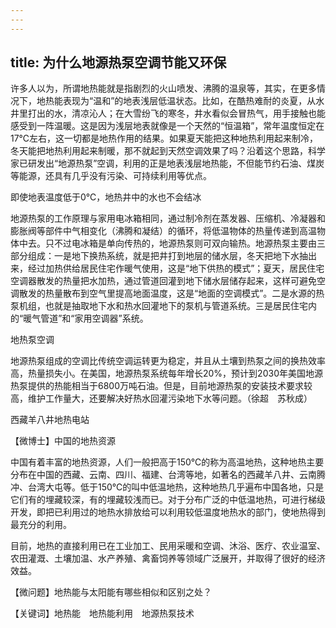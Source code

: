 ```yaml
---
---
---
```

title: 为什么地源热泵空调节能又环保
---




许多人以为，所谓地热能就是指剧烈的火山喷发、沸腾的温泉等，其实，在更多情况下，地热能表现为“温和”的地表浅层低温状态。比如，在酷热难耐的炎夏，从水井里打出的水，清凉沁人；在大雪纷飞的寒冬，井水看似会冒热气，用手接触也能感受到一阵温暖。这是因为浅层地表就像是一个天然的“恒温箱”，常年温度恒定在17℃左右，这一切都是地热作用的结果。如果夏天能把这种地热利用起来制冷，冬天能把地热利用起来制暖，那不就起到天然空调效果了吗？沿着这个思路，科学家已研发出“地源热泵”空调，利用的正是地表浅层地热能，不但能节约石油、煤炭等能源，还具有几乎没有污染、可持续利用等优点。

即使地表温度低于0℃，地热井中的水也不会结冰



地源热泵的工作原理与家用电冰箱相同，通过制冷剂在蒸发器、压缩机、冷凝器和膨胀阀等部件中气相变化（沸腾和凝结）的循环，将低温物体的热量传递到高温物体中去。只不过电冰箱是单向传热的，地源热泵则可双向输热。地源热泵主要由三部分组成：一是地下换热系统，就是把井打到地层的储水层，冬天把地下水抽出来，经过加热供给居民住宅作暖气使用，这是“地下供热的模式”；夏天，居民住宅空调器散发的热量把水加热，通过管道回灌到地下储水层储存起来，这样可避免空调散发的热量散布到空气里提高地面温度，这是“地面的空调模式”。二是水源的热泵机组，也就是抽取地下水和热水回灌地下的泵机与管道系统。三是居民住宅内的“暖气管道”和“家用空调器”系统。

地热泵空调



地源热泵组成的空调比传统空调运转更为稳定，并且从土壤到热泵之间的换热效率高，热量损失小。在美国，地源热泵系统每年增长20%，预计到2030年美国地源热泵提供的热能相当于6800万吨石油。但是，目前地源热泵的安装技术要求较高，维护工作量大，还要解决好热水回灌污染地下水等问题。（徐超　苏秋成）

西藏羊八井地热电站





【微博士】中国的地热资源

中国有着丰富的地热资源，人们一般把高于150℃的称为高温地热，这种地热主要分布在中国的西藏、云南、四川、福建、台湾等地，如著名的西藏羊八井、云南腾冲、台湾大屯等。低于150℃的叫中低温地热，这种地热几乎遍布中国各地，只是它们有的埋藏较深，有的埋藏较浅而已。对于分布广泛的中低温地热，可进行梯级开发，即把已利用过的地热水排放给可以利用较低温度地热水的部门，使地热得到最充分的利用。

目前，地热的直接利用已在工业加工、民用采暖和空调、沐浴、医疗、农业温室、农田灌溉、土壤加温、水产养殖、禽畜饲养等领域广泛展开，并取得了很好的经济效益。

【微问题】地热能与太阳能有哪些相似和区别之处？

【关键词】地热能　地热能利用　地源热泵技术